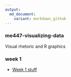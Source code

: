 ```yaml
---
output:
  md_document:
    variant: markdown_github
---
```


### me447-visualizing-data

Visual rhetoric and R graphics

### week 1

- [Week 1 stuff](week-01)  
